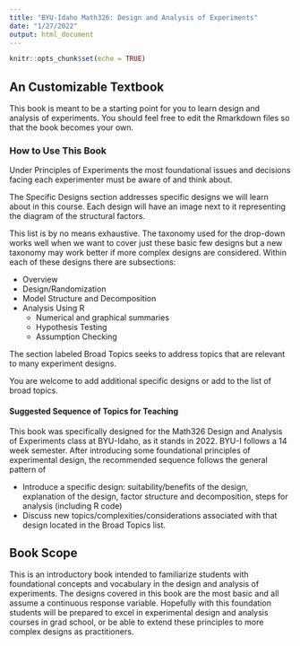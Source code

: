 ```yaml
---
title: "BYU-Idaho Math326: Design and Analysis of Experiments"
date: "1/27/2022"
output: html_document
---
```


```r
knitr::opts_chunk$set(echo = TRUE)
```

## An Customizable Textbook

This book is meant to be a starting point for you to learn design and analysis of experiments. You should feel free to edit the Rmarkdown files so that the book becomes your own.

### How to Use This Book

Under Principles of Experiments the most foundational issues and decisions facing each experimenter must be aware of and think about.

The Specific Designs section addresses specific designs we will learn about in this course. Each design will have an image next to it representing the diagram of the structural factors. 

This list is by no means exhaustive. The taxonomy used for the drop-down works well when we want to cover just these basic few designs but a new taxonomy may work better if more complex designs are considered. Within each of these designs there are subsections: 

* Overview
* Design/Randomization
* Model Structure and Decomposition
* Analysis Using R
    *   Numerical and graphical summaries
    *   Hypothesis Testing
    *   Assumption Checking
    
The section labeled Broad Topics seeks to address topics that are relevant to many experiment designs.

You are welcome to add additional specific designs or add to the list of broad topics.

#### Suggested Sequence of Topics for Teaching

This book was specifically designed for the Math326 Design and Analysis of Experiments class at BYU-Idaho, as it stands in 2022. BYU-I follows a 14 week semester. After introducing some foundational principles of experimental design, the recommended sequence follows the general pattern of

* Introduce a specific design: suitability/benefits of the design, explanation of the design, factor structure and decomposition, steps for analysis (including R code)
* Discuss new topics/complexities/considerations associated with that design located in the Broad Topics list.

## Book Scope

This is an introductory book intended to familiarize students with foundational concepts and vocabulary in the design and analysis of experiments. The designs covered in this book are the most basic and all assume a continuous response variable. Hopefully with this foundation students will be prepared to excel in experimental design and analysis courses in grad school, or be able to extend these principles to more complex designs as practitioners.


